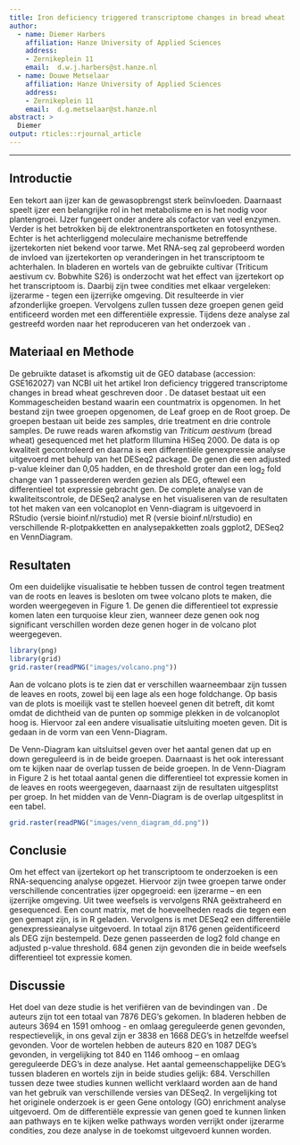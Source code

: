 ```yaml
---
title: Iron deficiency triggered transcriptome changes in bread wheat
author:
  - name: Diemer Harbers
    affiliation: Hanze University of Applied Sciences
    address:
    - Zernikeplein 11
    email:  d.w.j.harbers@st.hanze.nl
  - name: Douwe Metselaar
    affiliation: Hanze University of Applied Sciences
    address:
    - Zernikeplein 11
    email:  d.g.metselaar@st.hanze.nl
abstract: > 
  Diemer
output: rticles::rjournal_article
---
```


---

## Introductie
Een tekort aan ijzer kan de gewasopbrengst sterk beïnvloeden. Daarnaast speelt ijzer een belangrijke rol in het metabolisme en is het nodig voor plantengroei. IJzer fungeert onder andere als cofactor van veel enzymen. Verder is het betrokken bij de elektronentransportketen en fotosynthese. Echter is het achterliggend moleculaire mechanisme betreffende ijzertekorten niet bekend voor tarwe. Met RNA-seq zal geprobeerd worden de invloed van ijzertekorten op veranderingen in het transcriptoom te achterhalen. In bladeren en wortels van de gebruikte cultivar (Triticum aestivum cv. Bobwhite S26) is onderzocht wat het effect van ijzertekort op het transcriptoom is. Daarbij zijn twee condities met elkaar vergeleken: ijzerarme - tegen een ijzerrijke omgeving. Dit resulteerde in vier afzonderlijke groepen. Vervolgens zullen tussen deze groepen genen geïd    entificeerd worden met een differentiële expressie. Tijdens deze analyse zal gestreefd worden naar het reproduceren van het onderzoek van \citet{wang:2020}.

## Materiaal en Methode
De gebruikte dataset is afkomstig uit de GEO database (accession: GSE162027) van NCBI uit het artikel Iron deficiency triggered transcriptome changes in bread wheat geschreven door \citet{wang:2020}. De dataset bestaat uit een Kommagescheiden bestand waarin een countmatrix is opgenomen. In het bestand zijn twee groepen opgenomen, de Leaf groep en de Root groep. De groepen bestaan uit beide zes samples, drie treatment en drie controle samples. De ruwe reads waren afkomstig van *Triticum aestivum* (bread wheat) gesequenced met het platform Illumina HiSeq 2000. De data is op kwaliteit gecontroleerd en daarna is een differentiële genexpressie analyse uitgevoerd met behulp van het DESeq2 package. De genen die een adjusted p-value kleiner dan 0,05 hadden, en de threshold groter dan een log~2~ fold change van 1 passeerderen werden gezien als DEG, oftewel een differentieel tot expressie gebracht gen.  De complete analyse van de kwaliteitscontrole, de DESeq2 analyse en het visualiseren van de resultaten tot het maken van een volcanoplot en Venn-diagram is uitgevoerd in RStudio (versie bioinf.nl/rstudio) met R (versie bioinf.nl/rstudio) en verschillende R-plotpakketten en analysepakketten zoals ggplot2, DESeq2 en VennDiagram.

## Resultaten

Om een duidelijke visualisatie te hebben tussen de control tegen treatment van de roots en leaves is besloten om twee volcano plots te maken, die worden weergegeven in Figure 1. De genen die differentieel tot expressie komen laten een turquoise kleur zien, wanneer deze genen ook nog significant verschillen worden deze genen hoger in de volcano plot weergegeven. 

```r
library(png)
library(grid)
grid.raster(readPNG("images/volcano.png"))
```

Aan de volcano plots is te zien dat er verschillen waarneembaar zijn tussen de leaves en roots, zowel bij een lage als een hoge foldchange. Op basis van de plots is moeilijk vast te stellen hoeveel genen dit betreft, dit komt omdat de dichtheid van de punten op sommige plekken in de volcanoplot hoog is. Hiervoor zal een andere visualisatie uitsluiting moeten geven. Dit is gedaan in de vorm van een Venn-Diagram.

De Venn-Diagram kan uitsluitsel geven over het aantal genen dat up en down gereguleerd is in de beide groepen. Daarnaast is het ook interessant om te kijken naar de overlap tussen de beide groepen. In de Venn-Diagram in Figure 2 is het totaal aantal genen die differentieel tot expressie komen in de leaves en roots weergegeven, daarnaast zijn de resultaten uitgesplitst per groep. In het midden van de Venn-Diagram is de overlap uitgesplitst in een tabel.

```r
grid.raster(readPNG("images/venn_diagram_dd.png"))
```

\newpage

## Conclusie
Om het effect van ijzertekort op het transcriptoom te onderzoeken is een RNA-sequencing analyse opgezet. Hiervoor zijn twee groepen tarwe onder verschillende concentraties ijzer opgegroeid: een ijzerarme – en een ijzerrijke omgeving. Uit twee weefsels is vervolgens RNA geëxtraheerd en gesequenced. Een count matrix, met de hoeveelheden reads die tegen een gen gemapt zijn, is in R geladen. Vervolgens is met DESeq2 een differentiële genexpressieanalyse uitgevoerd.  In totaal zijn 8176 genen geïdentificeerd als DEG zijn bestempeld. Deze genen passeerden de log2 fold change en adjusted p-value threshold. 684 genen zijn gevonden die in beide weefsels differentieel tot expressie komen. 

## Discussie
Het doel van deze studie is het verifiëren van de bevindingen van \citet{wang:2020}. De auteurs zijn tot een totaal van 7876 DEG’s gekomen. In bladeren hebben de auteurs 3694 en 1591 omhoog - en omlaag gereguleerde genen gevonden, respectievelijk, in ons geval zijn er 3838 en 1668 DEG’s in hetzelfde weefsel gevonden. Voor de wortelen hebben de auteurs 820 en 1087 DEG’s gevonden, in vergelijking tot 840 en 1146 omhoog – en omlaag gereguleerde DEG’s in deze analyse. Het aantal gemeenschappelijke DEG’s tussen bladeren en wortels zijn in beide studies gelijk: 684. Verschillen tussen deze twee studies kunnen wellicht verklaard worden aan de hand van het gebruik van verschillende versies van DESeq2. In vergelijking tot het originele onderzoek is er geen Gene ontology (GO) enrichment analyse uitgevoerd. Om de differentiële expressie van genen goed te kunnen linken aan pathways en te kijken welke pathways worden verrijkt onder ijzerarme condities, zou deze analyse in de toekomst uitgevoerd kunnen worden. 

\bibliography{RJreferences}
